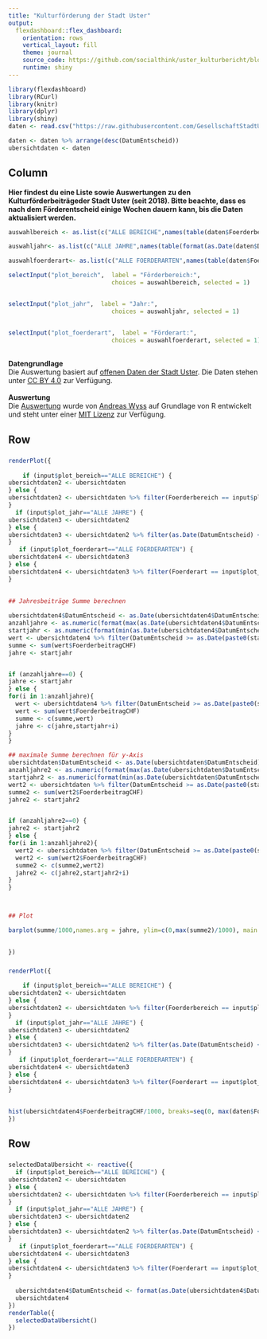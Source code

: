 ```yaml
---
title: "Kulturförderung der Stadt Uster"
output: 
  flexdashboard::flex_dashboard:
    orientation: rows
    vertical_layout: fill
    theme: journal
    source_code: https://github.com/socialthink/uster_kulturbericht/blob/master/kulturbericht.Rmd
    runtime: shiny
---
```


```r
library(flexdashboard)
library(RCurl)
library(knitr)
library(dplyr)
library(shiny)
daten <- read.csv("https://raw.githubusercontent.com/GesellschaftStadtUster/kultur_foerderbeitrage/main/daten_kulturfoerderung_uster.csv")

daten <- daten %>% arrange(desc(DatumEntscheid))
ubersichtdaten <- daten


```


Column {.sidebar}
-----------------------------------------------------------------------

<b>Hier findest du eine Liste sowie Auswertungen zu den Kulturförderbeiträgeder Stadt Uster (seit 2018). Bitte beachte, dass es nach dem Förderentscheid einige Wochen dauern kann, bis die Daten aktualisiert werden.</b>

```r

auswahlbereich <- as.list(c("ALLE BEREICHE",names(table(daten$Foerderbereich))))

auswahljahr<- as.list(c("ALLE JAHRE",names(table(format(as.Date(daten$DatumEntscheid), "%Y")))))

auswahlfoerderart<- as.list(c("ALLE FOERDERARTEN",names(table(daten$Foerderart))))

selectInput("plot_bereich",  label = "Förderbereich:", 
                             choices = auswahlbereich, selected = 1)


selectInput("plot_jahr",  label = "Jahr:", 
                             choices = auswahljahr, selected = 1)


selectInput("plot_foerderart",  label = "Förderart:", 
                             choices = auswahlfoerderart, selected = 1)
```
<br>
<b>Datengrundlage</b><br>
Die Auswertung basiert auf [offenen Daten der Stadt Uster](https://opendata.swiss/de/dataset/beitrage-der-kulturforderung-der-stadt-uster-ab-2018). Die Daten stehen unter [CC BY 4.0](https://creativecommons.org/licenses/by/4.0/) zur Verfügung.
<br><br>
<b>Auswertung</b><br>
Die [Auswertung](https://github.com/socialthink/uster_kulturbericht) wurde von [Andreas Wyss](https://github.com/socialthink/) auf Grundlage von R entwickelt und steht unter einer [MIT Lizenz](https://github.com/socialthink/uster_kulturbericht/blob/master/LICENSE) zur Verfügung.

Row 
-----------------------------------------------------------------------

### 

```r


renderPlot({
  
    if (input$plot_bereich=="ALLE BEREICHE") {
ubersichtdaten2 <- ubersichtdaten
} else {
ubersichtdaten2 <- ubersichtdaten %>% filter(Foerderbereich == input$plot_bereich)
}
  if (input$plot_jahr=="ALLE JAHRE") {
ubersichtdaten3 <- ubersichtdaten2
} else {
ubersichtdaten3 <- ubersichtdaten2 %>% filter(as.Date(DatumEntscheid) <= as.Date(paste0(input$plot_jahr,"-12-31"))) %>% filter(as.Date(DatumEntscheid) >= as.Date(paste0(input$plot_jahr,"-1-1")))
}
   if (input$plot_foerderart=="ALLE FOERDERARTEN") {
ubersichtdaten4 <- ubersichtdaten3
} else {
ubersichtdaten4 <- ubersichtdaten3 %>% filter(Foerderart == input$plot_foerderart)
} 
  

## Jahresbeiträge Summe berechnen
    
ubersichtdaten4$DatumEntscheid <- as.Date(ubersichtdaten4$DatumEntscheid)
anzahljahre <- as.numeric(format(max(as.Date(ubersichtdaten4$DatumEntscheid)), format="%Y")) - as.numeric(format(min(as.Date(ubersichtdaten4$DatumEntscheid)), format="%Y"))
startjahr <- as.numeric(format(min(as.Date(ubersichtdaten4$DatumEntscheid)), format="%Y"))
wert <- ubersichtdaten4 %>% filter(DatumEntscheid >= as.Date(paste0(startjahr,"-01-01")) & DatumEntscheid <= as.Date(paste0(startjahr,"-12-31")))
summe <- sum(wert$FoerderbeitragCHF)
jahre <- startjahr


if (anzahljahre==0) {
jahre <- startjahr
} else {
for(i in 1:anzahljahre){
  wert <- ubersichtdaten4 %>% filter(DatumEntscheid >= as.Date(paste0(startjahr+i,"-01-01")) & DatumEntscheid <= as.Date(paste0(startjahr+i,"-12-31")))
  wert <- sum(wert$FoerderbeitragCHF)
  summe <- c(summe,wert)
  jahre <- c(jahre,startjahr+i)
}
}

## maximale Summe berechnen für y-Axis
ubersichtdaten$DatumEntscheid <- as.Date(ubersichtdaten$DatumEntscheid)
anzahljahre2 <- as.numeric(format(max(as.Date(ubersichtdaten$DatumEntscheid)), format="%Y")) - as.numeric(format(min(as.Date(ubersichtdaten$DatumEntscheid)), format="%Y"))
startjahr2 <- as.numeric(format(min(as.Date(ubersichtdaten$DatumEntscheid)), format="%Y"))
wert2 <- ubersichtdaten %>% filter(DatumEntscheid >= as.Date(paste0(startjahr2,"-01-01")) & DatumEntscheid <= as.Date(paste0(startjahr2,"-12-31")))
summe2 <- sum(wert2$FoerderbeitragCHF)
jahre2 <- startjahr2


if (anzahljahre2==0) {
jahre2 <- startjahr2
} else {
for(i in 1:anzahljahre2){
  wert2 <- ubersichtdaten %>% filter(DatumEntscheid >= as.Date(paste0(startjahr2+i,"-01-01")) & DatumEntscheid <= as.Date(paste0(startjahr2+i,"-12-31")))
  wert2 <- sum(wert2$FoerderbeitragCHF)
  summe2 <- c(summe2,wert2)
  jahre2 <- c(jahre2,startjahr2+i)
}
}



## Plot

barplot(summe/1000,names.arg = jahre, ylim=c(0,max(summe2)/1000), main = "Summe pro Jahr", ylab = "Förderbeitrag pro Jahr [in 1'000 Franken]")
  

})

```


### 

```r


renderPlot({
  
    if (input$plot_bereich=="ALLE BEREICHE") {
ubersichtdaten2 <- ubersichtdaten
} else {
ubersichtdaten2 <- ubersichtdaten %>% filter(Foerderbereich == input$plot_bereich)
}
  if (input$plot_jahr=="ALLE JAHRE") {
ubersichtdaten3 <- ubersichtdaten2
} else {
ubersichtdaten3 <- ubersichtdaten2 %>% filter(as.Date(DatumEntscheid) <= as.Date(paste0(input$plot_jahr,"-12-31"))) %>% filter(as.Date(DatumEntscheid) >= as.Date(paste0(input$plot_jahr,"-1-1")))
}
   if (input$plot_foerderart=="ALLE FOERDERARTEN") {
ubersichtdaten4 <- ubersichtdaten3
} else {
ubersichtdaten4 <- ubersichtdaten3 %>% filter(Foerderart == input$plot_foerderart)
} 
  
  
hist(ubersichtdaten4$FoerderbeitragCHF/1000, breaks=seq(0, max(daten$FoerderbeitragCHF)/1000, length.out = as.integer(max(daten$FoerderbeitragCHF)/5000)) ,xlim=c(0,max(daten$FoerderbeitragCHF)/1000), ylim=c(0,dim(daten)[1]) , xlab = "Förderbeiträge [in 1'000 Franken']",ylab = "Häufigkeit [Anz. Beiträge]", main = "Höhe der einzelnen Beiträge in der Kulturförderung")
})

```

Row 
-----------------------------------------------------------------------

### 

```r
selectedDataUbersicht <- reactive({
  if (input$plot_bereich=="ALLE BEREICHE") {
ubersichtdaten2 <- ubersichtdaten
} else {
ubersichtdaten2 <- ubersichtdaten %>% filter(Foerderbereich == input$plot_bereich)
}
  if (input$plot_jahr=="ALLE JAHRE") {
ubersichtdaten3 <- ubersichtdaten2
} else {
ubersichtdaten3 <- ubersichtdaten2 %>% filter(as.Date(DatumEntscheid) <= as.Date(paste0(input$plot_jahr,"-12-31"))) %>% filter(as.Date(DatumEntscheid) >= as.Date(paste0(input$plot_jahr,"-1-1")))
}
   if (input$plot_foerderart=="ALLE FOERDERARTEN") {
ubersichtdaten4 <- ubersichtdaten3
} else {
ubersichtdaten4 <- ubersichtdaten3 %>% filter(Foerderart == input$plot_foerderart)
} 
  
  ubersichtdaten4$DatumEntscheid <- format(as.Date(ubersichtdaten4$DatumEntscheid), "%d.%m.%Y")
  ubersichtdaten4
})
renderTable({
  selectedDataUbersicht()
})
```